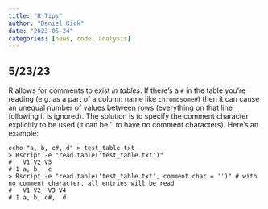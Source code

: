 ```yaml
---
title: "R Tips"
author: "Daniel Kick"
date: "2023-05-24"
categories: [news, code, analysis]
---
```

## 5/23/23
R allows for comments to exist _in tables_. If there's a `#` in the table you're reading (e.g. as a part of a column name like `chromosome#`) then it can cause an unequal number of values between rows (everything on that line following it is ignored). The solution is to specify the comment character explicitly to be used (it can be '' to have no comment characters). Here's an example:

```
echo "a, b, c#, d" > test_table.txt
> Rscript -e "read.table('test_table.txt')"
#   V1 V2 V3
# 1 a, b,  c
> Rscript -e "read.table('test_table.txt', comment.char = '')" # with no comment character, all entries will be read
#   V1 V2  V3 V4
# 1 a, b, c#,  d
```